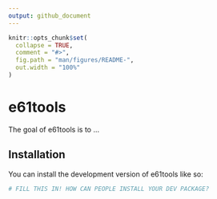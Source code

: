 ```yaml
---
output: github_document
---
```


<!-- README.md is generated from README.Rmd. Please edit that file -->

```r
knitr::opts_chunk$set(
  collapse = TRUE,
  comment = "#>",
  fig.path = "man/figures/README-",
  out.width = "100%"
)
```

# e61tools

<!-- badges: start -->
<!-- badges: end -->

The goal of e61tools is to ...

## Installation

You can install the development version of e61tools like so:

``` r
# FILL THIS IN! HOW CAN PEOPLE INSTALL YOUR DEV PACKAGE?
```

